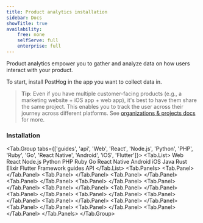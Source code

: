 ```yaml
---
title: Product analytics installation
sidebar: Docs
showTitle: true
availability:
    free: none
    selfServe: full
    enterprise: full
---
```


Product analytics empower you to gather and analyze data on how users interact with your product. 

To start, install PostHog in the app you want to collect data in.

> **Tip**: Even if you have multiple customer-facing products (e.g., a marketing website + iOS app + web app), it's best to have them share the same project. This enables you to track the user across their journey across different platforms. See [organizations & projects docs](/manual/organizations-and-projects) for more.


<h3 class="mb-0 mt-6">Installation</h3>

<!-- prettier-ignore -->
<Tab.Group tabs={['guides', 'api', 'Web', 'React', 'Node.js', 'Python', 'PHP', 'Ruby', 'Go', 'React Native', 'Android', 'iOS', 'Flutter']}>
    <Tab.List>
        <Tab>Web</Tab>
        <Tab>React</Tab>
        <Tab>Node.js</Tab>
        <Tab>Python</Tab>
        <Tab>PHP</Tab>
        <Tab>Ruby</Tab>
        <Tab>Go</Tab>
        <Tab>React Native</Tab>
        <Tab>Android</Tab>
        <Tab>iOS</Tab>
        <Tab>Java</Tab>
        <Tab>Rust</Tab>
        <Tab>Elixir</Tab>
        <Tab>Flutter</Tab>
        <Tab count="11">Framework guides</Tab>
        <Tab>API</Tab>
    </Tab.List>
    <Tab.Panels>
            <Tab.Panel>
            <WebInstall />
        </Tab.Panel>
        <Tab.Panel>
            <ReactInstall />
        </Tab.Panel>
        <Tab.Panel>
            <NodeInstall />
        </Tab.Panel>
        <Tab.Panel>
            <PythonInstall />
        </Tab.Panel>
        <Tab.Panel>
            <PHPInstall />
        </Tab.Panel>
        <Tab.Panel>
            <RubyInstall />
        </Tab.Panel>
        <Tab.Panel>
            <GoInstall />
        </Tab.Panel>
        <Tab.Panel>
            <ReactNativeInstall />
        </Tab.Panel>
        <Tab.Panel>
            <AndroidInstall />
        </Tab.Panel>
        <Tab.Panel>
            <IOSInstall />
        </Tab.Panel>
        <Tab.Panel>
            <JavaInstall />
        </Tab.Panel>
        <Tab.Panel>
           <RustInstall />
        </Tab.Panel>
        <Tab.Panel>
            <ElixirSDK />
        </Tab.Panel>
        <Tab.Panel>
           <FlutterInstall />
        </Tab.Panel>
        <Tab.Panel>
            <Frameworks />
        </Tab.Panel>
        <Tab.Panel>
            <API />
        </Tab.Panel>
    </Tab.Panels>
</Tab.Group>